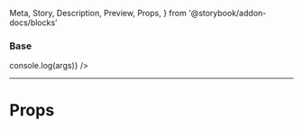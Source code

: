   Meta,
  Story,
  Description,
  Preview,
  Props,
} from '@storybook/addon-docs/blocks'


<Meta title="Forms/Upload" />

### Base

<Preview>
  <Story name="Base">
    <Upload onDrop={(args) => console.log(args)} />
  </Story>
</Preview>

---

# Props

<Props of={Upload} />
